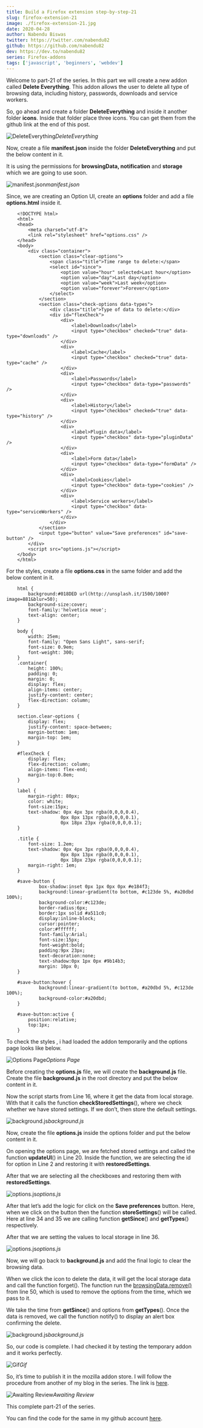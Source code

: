 ```yaml
---
title: Build a Firefox extension step-by-step-21
slug: firefox-extension-21
image: ./firefox-extension-21.jpg
date: 2020-04-28
author: Nabendu Biswas
twitter: https://twitter.com/nabendu82
github: https://github.com/nabendu82
dev: https://dev.to/nabendu82
series: Firefox-addons
tags: ['javascript', 'beginners', 'webdev']
---
```


Welcome to part-21 of the series. In this part we will create a new addon called **Delete Everything**. This addon allows the user to delete all type of browsing data, including history, passwords, downloads and service workers.

So, go ahead and create a folder **DeleteEverything** and inside it another folder **icons**. Inside that folder place three icons. You can get them from the github link at the end of this post.

![DeleteEverything](https://ik.imagekit.io/thewebdev/FirefoxAddons/21/1_OIVLVCywA.png)*DeleteEverything*

Now, create a file **manifest.json** inside the folder **DeleteEverything** and put the below content in it.

It is using the permissions for **browsingData, notification** and **storage** which we are going to use soon.

![manifest.json](https://ik.imagekit.io/thewebdev/FirefoxAddons/21/2_Act5CwXvZQ.png)*manifest.json*

Since, we are creating an Option UI, create an **options** folder and add a file **options.html** inside it.

<div className={styles.code__block}>

```
    <!DOCTYPE html>
    <html>
    <head>
        <meta charset="utf-8">
        <link rel="stylesheet" href="options.css" />
    </head>
    <body>
        <div class="container">
            <section class="clear-options">
                <span class="title">Time range to delete:</span>
                <select id="since">
                    <option value="hour" selected>Last hour</option>
                    <option value="day">Last day</option>
                    <option value="week">Last week</option>
                    <option value="forever">Forever</option>
                </select>
            </section>
            <section class="check-options data-types">
                <div class="title">Type of data to delete:</div>
                <div id="flexCheck">
                    <div>
                        <label>Downloads</label>
                        <input type="checkbox" checked="true" data-type="downloads" />
                    </div>
                    <div>
                        <label>Cache</label>
                        <input type="checkbox" checked="true" data-type="cache" />
                    </div>
                    <div>
                        <label>Passwords</label>
                        <input type="checkbox" data-type="passwords" />
                    </div>
                    <div>
                        <label>History</label>
                        <input type="checkbox" checked="true" data-type="history" />
                    </div>
                    <div>
                        <label>Plugin data</label>
                        <input type="checkbox" data-type="pluginData" />
                    </div>
                    <div>
                        <label>Form data</label>
                        <input type="checkbox" data-type="formData" />
                    </div>
                    <div>
                        <label>Cookies</label>
                        <input type="checkbox" data-type="cookies" />
                    </div>
                    <div>
                        <label>Service workers</label>
                        <input type="checkbox" data-type="serviceWorkers" />
                    </div>
                </div>
            </section>
            <input type="button" value="Save preferences" id="save-button" />
        </div>
        <script src="options.js"></script>
    </body>
    </html>
```

</div>

For the styles, create a file **options.css** in the same folder and add the below content in it.

<div className={styles.code__block}>

```
    html {
        background:#018DED url(http://unsplash.it/1500/1000?image=881&blur=50);
        background-size:cover;
        font-family:'helvetica neue';
        text-align: center;
    }

    body {
        width: 25em;
        font-family: "Open Sans Light", sans-serif;
        font-size: 0.9em;
        font-weight: 300;
    }
    .container{
        height: 100%;
        padding: 0;
        margin: 0;
        display: flex;
        align-items: center;
        justify-content: center;
        flex-direction: column;
    }

    section.clear-options {
        display: flex;
        justify-content: space-between;
        margin-bottom: 1em;
        margin-top: 1em;
    }

    #flexCheck {
        display: flex;
        flex-direction: column;
        align-items: flex-end;
        margin-top:0.8em;
    }

    label {
        margin-right: 80px;
        color: white;
        font-size:15px;
        text-shadow: 0px 4px 3px rgba(0,0,0,0.4),
                    0px 8px 13px rgba(0,0,0,0.1),
                    0px 18px 23px rgba(0,0,0,0.1);
    }

    .title {
        font-size: 1.2em;
        text-shadow: 0px 4px 3px rgba(0,0,0,0.4),
                    0px 8px 13px rgba(0,0,0,0.1),
                    0px 18px 23px rgba(0,0,0,0.1);
        margin-right: 1em;
    }

    #save-button {
            box-shadow:inset 0px 1px 0px 0px #e184f3;
            background:linear-gradient(to bottom, #c123de 5%, #a20dbd 100%);
            background-color:#c123de;
            border-radius:6px;
            border:1px solid #a511c0;
            display:inline-block;
            cursor:pointer;
            color:#ffffff;
            font-family:Arial;
            font-size:15px;
            font-weight:bold;
            padding:9px 23px;
            text-decoration:none;
            text-shadow:0px 1px 0px #9b14b3;
            margin: 10px 0;
    }

    #save-button:hover {
            background:linear-gradient(to bottom, #a20dbd 5%, #c123de 100%);
            background-color:#a20dbd;
    }

    #save-button:active {
        position:relative;
        top:1px;
    }
```

</div>

To check the styles , i had loaded the addon temporarily and the options page looks like below.

![Options Page](https://ik.imagekit.io/thewebdev/FirefoxAddons/21/3_8TRzpDb9a.png)*Options Page*

Before creating the **options.js** file, we will create the **background.js** file. Create the file **background.js** in the root directory and put the below content in it.

Now the script starts from Line 16, where it get the data from local storage. With that it calls the function **checkStoredSettings**(), where we check whether we have stored settings. If we don’t, then store the default settings.

![background.js](https://ik.imagekit.io/thewebdev/FirefoxAddons/21/4_YaAOGWNZqH.png)*background.js*

Now, create the file **options.js** inside the options folder and put the below content in it.

On opening the options page, we are fetched stored settings and called the function **updateUI**() in Line 20. Inside the function, we are selecting the id for option in Line 2 and restoring it with **restoredSettings**.

After that we are selecting all the checkboxes and restoring them with **restoredSettings**.

![options.js](https://ik.imagekit.io/thewebdev/FirefoxAddons/21/5_CHHZo5DLlF.png)*options.js*

After that let’s add the logic for click on the **Save preferences** button. Here, when we click on the button then the function **storeSettings**() will be called. Here at line 34 and 35 we are calling function **getSince**() and **getTypes**() respectively.

After that we are setting the values to local storage in line 36.

![options.js](https://ik.imagekit.io/thewebdev/FirefoxAddons/21/6_YmMbsMoSx.png)*options.js*

Now, we will go back to **background.js** and add the final logic to clear the browsing data.

When we click the icon to delete the data, it will get the local storage data and call the function forget(). The function run the [browsingData.remove()](https://developer.mozilla.org/en-US/docs/Mozilla/Add-ons/WebExtensions/API/browsingData/remove) from line 50, which is used to remove the options from the time, which we pass to it.

We take the time from **getSince**() and options from **getTypes**(). Once the data is removed, we call the function notify() to display an alert box confirming the delete.

![background.js](https://ik.imagekit.io/thewebdev/FirefoxAddons/21/7_puHw5Mtiny.png)*background.js*

So, our code is complete. I had checked it by testing the temporary addon and it works perfectly.

![Gif](https://ik.imagekit.io/thewebdev/FirefoxAddons/21/8_UaYPBLtNpz.gif)*Gif*

So, it’s time to publish it in the mozilla addon store. I will follow the procedure from another of my blog in the series. The link is [here](https://thewebdev.tech/firefox-extension-2).

![Awaiting Review](https://ik.imagekit.io/thewebdev/FirefoxAddons/21/9__ghKGXvQn.png)*Awaiting Review*

This complete part-21 of the series.

You can find the code for the same in my github account [here](https://github.com/nabendu82/Addons).
